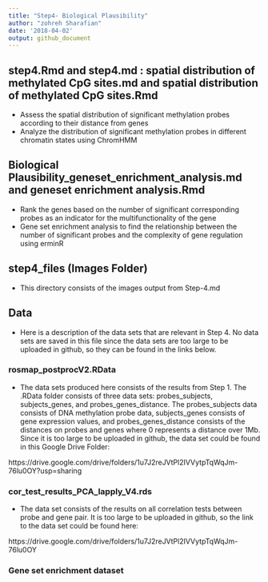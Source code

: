 ```yaml
---
title: "Step4- Biological Plausibility"
author: "zohreh Sharafian"
date: '2018-04-02'
output: github_document
---
```


## step4.Rmd and step4.md : spatial distribution of methylated CpG sites.md and spatial distribution of methylated CpG sites.Rmd

 - Assess the spatial distribution of significant methylation probes according to their distance from genes
 - Analyze the distribution of significant methylation probes in different chromatin states using ChromHMM
  

## Biological Plausibility_geneset_enrichment_analysis.md and geneset enrichment analysis.Rmd

- Rank the genes based on the number of significant corresponding probes as an indicator for the multifunctionality of the gene
 - Gene set enrichment analysis to find the relationship between the number of significant probes and the complexity of gene regulation using erminR
 
## step4_files (Images Folder)

- This directory consists of the images output from Step-4.md

## Data

- Here is a description of the data sets that are relevant in Step 4. No data sets are saved in this file since the data sets are too large to be uploaded in github, so they can be found in the links below.

### rosmap_postprocV2.RData

- The data sets produced here consists of the results from Step 1. The .RData folder consists of three data sets: probes_subjects, subjects_genes, and probes_genes_distance. The probes_subjects data consists of DNA methylation probe data, subjects_genes consists of gene expression values, and probes_genes_distance consists of the distances on probes and genes where 0 represents a distance over 1Mb. Since it is too large to be uploaded in github, the data set could be found in this Google Drive Folder:

https://drive.google.com/drive/folders/1u7J2reJVtPl2IVVytpTqWqJm-76lu0OY?usp=sharing

### cor_test_results_PCA_lapply_V4.rds

- The data set consists of the results on all correlation tests between probe and gene pair. It is too large to be uploaded in github, so the link to the data set could be found here:

https://drive.google.com/drive/folders/1u7J2reJVtPl2IVVytpTqWqJm-76lu0OY 

### Gene set enrichment dataset


